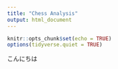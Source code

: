 ```yaml
---
title: "Chess Analysis"
output: html_document
---
```


```r
knitr::opts_chunk$set(echo = TRUE)
options(tidyverse.quiet = TRUE)
```

こんにちは
